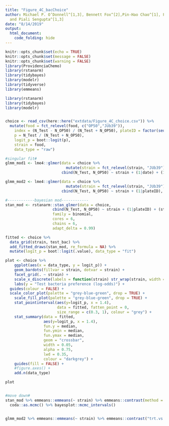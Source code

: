 ```yaml
---
title: "Figure_4C_bacChoice"
author: Michael P. O’Donnell^[1,3], Bennett Fox^[2],Pin-Hao Chao^[1], Frank Schroeder^[2],
  and Piali Sengupta^[1,3]
date: "8/14/2019"
output: 
  html_document:
    code_folding: hide
---
```


```r
knitr::opts_chunk$set(echo = TRUE)
knitr::opts_chunk$set(message = FALSE)
knitr::opts_chunk$set(warning = FALSE)
library(ProvidenciaChemo)
library(rstanarm)
library(tidybayes)
library(modelr)
library(tidyverse)
library(emmeans)
```

```r
library(rstanarm)
library(tidybayes)
library(modelr)


choice <- read_csv(here::here("extdata/Figure_4C_choice.csv")) %>%
  mutate(food = fct_relevel(food, c("OP50","JUb39")),
    index = (N_Test - N_OP50) / (N_Test + N_OP50), plateID = factor(seq(1:nrow(.))),
    p = N_Test / (N_Test + N_OP50),
    logit_p = boot::logit(p),
    strain = food,
    data_type = "raw")

#singular fit#
glmm_mod1 <- lme4::glmer(data = choice %>%
                           mutate(strain = fct_relevel(strain, "JUb39")),
                         cbind(N_Test, N_OP50) ~ strain + (1|date) + (1|plateID), family = binomial) #%>%

glmm_mod2 <- lme4::glmer(data = choice %>%
                           mutate(strain = fct_relevel(strain, "JUb39")),
                         cbind(N_Test, N_OP50) ~ strain + (1|plateID), family = binomial) #%>%

#------------bayesian mod------------
stan_mod <- rstanarm::stan_glmer(data = choice,
                     cbind(N_Test, N_OP50) ~ strain + (1|plateID) + (strain|date),
                     family = binomial,
                     cores = 6,
                     chains = 6,
                     adapt_delta = 0.99)

fitted <- choice %>%
  data_grid(strain, test_bac) %>%
  add_fitted_draws(stan_mod, re_formula = NA) %>%
  mutate(logit_p = boot::logit(.value), data_type = "fit")

```

```r
plot <- choice %>%
    ggplot(aes(x = data_type, y = logit_p)) +
    geom_bardots(fillvar = strain, dotvar = strain) +
    facet_grid(. ~ strain) +
    scale_x_discrete(labels = function(strain) str_wrap(strain, width = 10)) +
    labs(y = "Test bacteria preference (log-odds)") +
  guides(colour = FALSE) +
  scale_color_plot(palette = "grey-blue-green", drop = TRUE) +
    scale_fill_plot(palette = "grey-blue-green", drop = TRUE) +
    stat_pointinterval(aes(y=logit_p, x = 1.4),
                       data = fitted, fatten_point = 0,
                       size_range = c(0.3, 1), colour = "grey") +
    stat_summary(data = fitted,
                 aes(y=logit_p, x = 1.4),
                 fun.y = median,
                 fun.ymin = median,
                 fun.ymax = median,
                 geom = "crossbar",
                 width = 0.05,
                 alpha = 0.75,
                 lwd = 0.35,
                 colour = "darkgrey") +
    guides(fill = FALSE) +
    #figure.axes() +
    add.n(data_type)

plot


#move down#
stan_mod %>% emmeans::emmeans(~ strain) %>% emmeans::contrast(method = "pairwise") %>%
  coda::as.mcmc() %>% bayesplot::mcmc_intervals()


glmm_mod2 %>% emmeans::emmeans(~ strain) %>% emmeans::contrast("trt.vs.ctrl")

```

